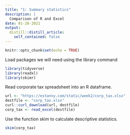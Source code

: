 ```yaml
---
title: "1: Summary statistics"
description: |
  Comparison of R and Excel
date: 01-28-2021
output:
  distill::distill_article:
    self_contained: false
---
```



```r
knitr::opts_chunk$set(echo = TRUE)
```


Load packages we will need using the library command

```r
library(tidyverse)
library(readxl)
library(skimr)

```

Read corporate tax spreadsheet into an R dataframe. 


```r
url <- "https://estanny.com/static/week2/corp_tax.xlsx"
destfile <- "corp_tax.xlsx"
curl::curl_download(url, destfile)
corp_tax <- read_excel(destfile)
```

Use the function skim to calculate descriptive statistics.

```r
skim(corp_tax)
```






